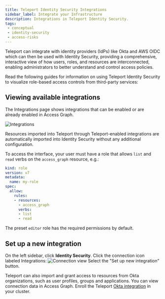 ```yaml
---
title: Teleport Identity Security Integrations
sidebar_label: Integrate your Infrastructure
description: Integrations in Teleport Identity Security.
tags:
 - conceptual
 - identity-security
 - access-risks
---
```


Teleport can integrate with identity providers (IdPs) like Okta and AWS OIDC
which can then be used with Identity Security, providing a comprehensive,
interactive view of how users, roles, and resources are interconnected, enabling
administrators to better understand and control access policies.

Read the following guides for information on using Teleport Identity Security to
visualize role-based access controls from third-party services:

<DocCardList />

## Viewing available integrations

The Integrations page shows integrations that can be enabled or are already
enabled in Access Graph.

![Integrations](../../../img/access-graph/integrations.png)

Resources imported into Teleport through Teleport-enabled integrations are
automatically imported into Identity Security without any additional
configuration.

To access the interface, your user must have a role that allows `list` and `read` verbs on the `access_graph` resource, e.g.:  

```yaml
kind: role
version: v7
metadata:
  name: my-role
spec:
  allow:
    rules:
    - resources:
      - access_graph
      verbs:
      - list
      - read
```

The preset `editor` role has the required permissions by default.

## Set up a new integration

On the left sidebar, click **Identity Security**. Click the connection icon labeled Integrations: 
![Connection view](../../../img/access-graph/connection_view.png) 
Select the "Set up new integration" button.

Teleport can also import and grant access to resources from Okta organizations,
such as user profiles, groups and applications. You can view connection data in
Access Graph. Enroll the Teleport [Okta
integration](../../identity-governance/okta/okta.mdx) in your
cluster.

